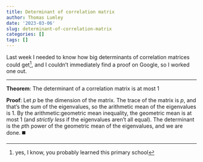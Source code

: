 ```yaml
---
title: Determinant of correlation matrix
author: Thomas Lumley
date: '2023-03-06'
slug: determinant-of-correlation-matrix
categories: []
tags: []
---
```


Last week I needed to know how big determinants of correlation matrices could get^[yes, I know, you probably learned this primary school], and I couldn't immediately find a proof on Google, so I worked one out.

<hr>

**Theorem**: The determinant of a correlation matrix is at most 1

**Proof**:  Let $p$ be the dimension of the matrix.  The trace of the matrix is $p$, and that's the sum of the eigenvalues, so the arithmetic mean of the eigenvalues is 1. By the arithmetic:geometric mean inequality, the geometric mean is at most 1 (and *strictly less* if the eigenvalues aren't all equal).  The determinant is the $p$th power of the geometric mean of the eigenvalues, and we are done. ◼️


